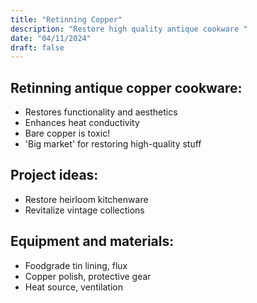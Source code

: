 ```yaml
---
title: "Retinning Copper"
description: "Restore high quality antique cookware "
date: "04/11/2024"
draft: false
---
```


## Retinning antique copper cookware:
- Restores functionality and aesthetics
- Enhances heat conductivity
- Bare copper is toxic!
- 'Big market' for restoring high-quality stuff

## Project ideas:
- Restore heirloom kitchenware
- Revitalize vintage collections

## Equipment and materials:
- Foodgrade tin lining, flux
- Copper polish, protective gear
- Heat source, ventilation